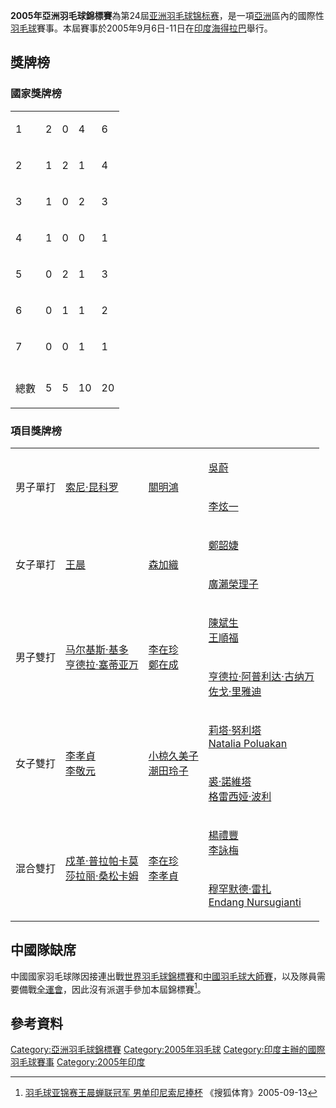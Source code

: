 {{noteTA|G1=Badminton}}
'''2005年亞洲羽毛球錦標賽'''為第24屆[[亚洲羽毛球锦标赛|亚洲羽毛球锦标赛]]，是一項[[亞洲|亞洲]]區內的國際性[[羽毛球|羽毛球]]賽事。本屆賽事於2005年9月6日-11日在[[印度|印度]][[海得拉巴_(印度)|海得拉巴]]舉行。

==獎牌榜==
===國家獎牌榜===
{| {{RankedMedalTable}}
|-
|1||style="text-align:left"| {{INA}} ||2||0||4||6
|-
|2||style="text-align:left"| {{KOR}} ||1||2||1||4
|-
|3||style="text-align:left"| {{HKG}} ||1||0||2||3
|-
|4||style="text-align:left"| {{THA}} ||1||0||0||1
|-
|5||style="text-align:left"| {{JPN}} ||0||2||1||3
|-
|6||style="text-align:left"| {{MAS}} ||0||1||1||2
|-
|7||style="text-align:left"| {{TPE}} ||0||0||1||1
|-
|- class="sortbottom"
!colspan=2|總數|| 5 || 5 || 10 || 20
|}

===項目獎牌榜===
{| {{MedalistTable|type=項目}}
|-
|rowspan=2|男子單打
|rowspan=2|{{flagicon|INA}} [[索尼·昆科罗|索尼·昆科罗]]
|rowspan=2|{{flagicon|MAS}} [[關明鴻|關明鴻]]
|{{flagicon|HKG}} [[吳蔚|吳蔚]]
|-
|{{flagicon|KOR}} [[李炫一|李炫一]]
|-
|rowspan=2|女子單打
|rowspan=2|{{flagicon|HKG}} [[王晨_(羽毛球運動員)|王晨]]
|rowspan=2|{{flagicon|JPN}} [[森加織|森加織]]
|{{flagicon|TPE}} [[鄭韶婕|鄭韶婕]]
|-
|{{flagicon|JPN}} [[廣瀨榮理子|廣瀨榮理子]]
|-
|rowspan=2|男子雙打
|rowspan=2|{{flagicon|INA}} [[马尔基斯·基多|马尔基斯·基多]]<br/>{{flagicon|INA}} [[亨德拉·塞蒂亚万|亨德拉·塞蒂亚万]]
|rowspan=2|{{flagicon|KOR}} [[李在珍|李在珍]]<br/>{{flagicon|KOR}} [[鄭在成|鄭在成]]

|{{flagicon|MAS}} [[陳斌生|陳斌生]]<br/>{{flagicon|MAS}} [[王順福|王順福]]
|-
|{{flagicon|INA}} [[亨德拉·阿普利达·古纳万|亨德拉·阿普利达·古纳万]]<br/>{{flagicon|INA}} [[Joko_Riyadi|佐戈·里雅迪]]
|-
|rowspan=2|女子雙打
|rowspan=2|{{flagicon|KOR}} [[李孝貞_(羽毛球運動員)|李孝貞]]<br />{{flagicon|KOR}} [[李敬元|李敬元]]
|rowspan=2|{{flagicon|JPN}} [[小椋久美子|小椋久美子]]<br />{{flagicon|JPN}} [[潮田玲子|潮田玲子]]
|{{flagicon|INA}} [[莉塔·努利塔|莉塔·努利塔]]<br/>{{flagicon|INA}} [[Natalia_Poluakan|Natalia Poluakan]]
|-
|{{flagicon|INA}} [[裘·諾維塔|裘·諾維塔]]<br/>{{flagicon|INA}} [[格雷西娅·波利|格雷西娅·波利]]
|-
|rowspan=2|混合雙打
|rowspan=2|{{flagicon|THA}} [[戍革·普拉帕卡莫|戍革·普拉帕卡莫]]<br/>{{flagicon|THA}} [[莎拉丽·桑松卡姆|莎拉丽·桑松卡姆]]
|rowspan=2|{{flagicon|KOR}} [[李在珍|李在珍]]<br />{{flagicon|KOR}} [[李孝貞_(羽毛球運動員)|李孝貞]]
|{{flagicon|HKG}} [[楊禮豐|楊禮豐]]<br/>{{flagicon|HKG}} [[李詠梅|李詠梅]]
|-
|{{flagicon|INA}} [[穆罕默德·雷扎|穆罕默德·雷扎]]<br/>{{flagicon|INA}} [[Endang_Nursugianti|Endang Nursugianti]]
|}

==中國隊缺席==
中國國家羽毛球隊因接連出戰[[2005年世界羽毛球錦標賽|世界羽毛球錦標賽]]和[[中國羽毛球大師賽|中國羽毛球大師賽]]，以及隊員需要備戰[[中华人民共和国第十届运动会|全運會]]，因此沒有派選手參加本屆錦標賽<ref>[http://sports.sohu.com/20050913/n226943809.shtml 羽毛球亚锦赛王晨蝉联冠军 男单印尼索尼捧杯] {{Wayback|url=http://sports.sohu.com/20050913/n226943809.shtml |date=20051227030759 }}《搜狐体育》2005-09-13</ref>。

==參考資料==
{{reflist}}
{{亞洲羽毛球錦標賽}}

[[Category:亞洲羽毛球錦標賽|Category:亞洲羽毛球錦標賽]]
[[Category:2005年羽毛球|Category:2005年羽毛球]]
[[Category:印度主辦的國際羽毛球賽事|Category:印度主辦的國際羽毛球賽事]]
[[Category:2005年印度|Category:2005年印度]]